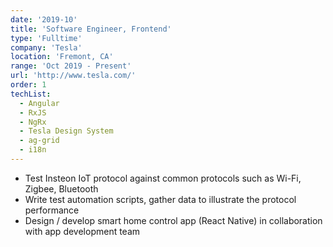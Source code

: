 ```yaml
---
date: '2019-10'
title: 'Software Engineer, Frontend'
type: 'Fulltime'
company: 'Tesla'
location: 'Fremont, CA'
range: 'Oct 2019 - Present'
url: 'http://www.tesla.com/'
order: 1
techList:
  - Angular
  - RxJS
  - NgRx
  - Tesla Design System
  - ag-grid
  - i18n
---
```


- Test Insteon IoT protocol against common protocols such as Wi-Fi, Zigbee, Bluetooth
- Write test automation scripts, gather data to illustrate the protocol performance
- Design / develop smart home control app (React Native) in collaboration with app development team
